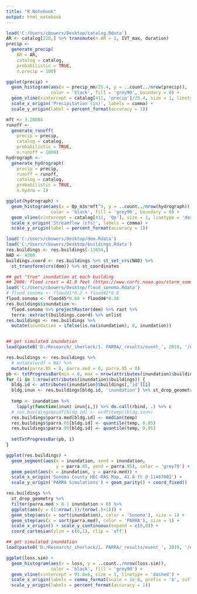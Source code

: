 ```yaml
---
title: "R Notebook"
output: html_notebook
---
```


```r
load('C:/Users/cbowers/Desktop/catalog.Rdata')
AR <- catalog[220,] %>% transmute(n.AR = 1, IVT_max, duration)
precip <- 
  generate_precip(
    AR = AR, 
    catalog = catalog,
    probabilistic = TRUE,
    n.precip = 100)

ggplot(precip) + 
  geom_histogram(aes(x = precip_mm/25.4, y = ..count../nrow(precip)), 
                 color = 'black', fill = 'grey90', boundary = 0) + 
  geom_vline(xintercept = catalog[411, 'precip']/25.4, size = 1, linetype = 'dashed') + 
  scale_x_origin('Precipitation (in)', labels = comma) + 
  scale_y_origin(label = percent_format(accuracy = 1))

```

```r
mft <- 3.28084
runoff <- 
  generate_runoff(
    precip = precip, 
    catalog = catalog, 
    probabilistic = TRUE,
    n.runoff = 1000)
hydrograph <- 
  generate_hydrograph(
    precip = precip,
    runoff = runoff, 
    catalog = catalog, 
    probabilistic = TRUE,
    n.hydro = 1)

ggplot(hydrograph) + 
  geom_histogram(aes(x = Qp_m3s*mft^3, y = ..count../nrow(hydrograph)), 
                 color = 'black', fill = 'grey90', boundary = 0) + 
  geom_vline(xintercept = catalog[411, 'Qp'], size = 1, linetype = 'dashed') + 
  scale_x_origin('Streamflow (cfs)', labels = comma) + 
  scale_y_origin(label = percent_format(accuracy = 1))

```

```r
load('C:/Users/cbowers/Desktop/dem.Rdata')
load('C:/Users/cbowers/Desktop/buildings.Rdata')
res.buildings <- res.buildings[-11654,] 
NAD <- 4269
buildings.coord <- res.buildings %>% st_set_crs(NAD) %>% 
  st_transform(crs(dem)) %>% st_coordinates

## get "true" inundation at each building
## 2006: flood crest = 41.8 feet (https://www.cnrfc.noaa.gov/storm_summaries/dec2005storms.php)
load('C:/Users/cbowers/Desktop/flood_sonoma.Rdata')
# flood.sonoma <- flood41*0.2 + flood42*0.8
flood.sonoma <- flood45*0.64 + flood46*0.36
res.buildings$inundation <- 
  flood.sonoma %>% projectRaster(dem) %>% rast %>% 
  terra::extract(buildings.coord) %>% unlist
res.buildings <- res.buildings %>% 
  mutate(inundation = ifelse(is.na(inundation), 0, inundation))


## get simulated inundation
load(paste0('D:/Research/_sherlock/1. PARRA/_results/event_', 2019, '/n25/INUN.Rdata'))

res.buildings <- res.buildings %>% 
  # mutate(ecdf = NA) %>% 
  mutate(parra.05 = 0, parra.med = 0, parra.95 = 0)
pb <- txtProgressBar(min = 0, max = nrow(attributes(inundation)$buildings), style = 3)
for (i in 1:nrow(attributes(inundation)$buildings)) {
  bldg.id <- attributes(inundation)$buildings[,'id'][i]
  bldg.inun <- res.buildings[bldg.id, 'inundation'] %>% st_drop_geometry %>% unlist
  
  temp <- inundation %>% 
    lapply(function(inun) inun[i,]) %>% do.call(rbind, .) %>% c
  # res.buildings$ecdf[bldg.id] <- ecdf(temp)(bldg.inun)
  res.buildings$parra.med[bldg.id] <- median(temp)
  res.buildings$parra.05[bldg.id] <- quantile(temp, 0.05)
  res.buildings$parra.95[bldg.id] <- quantile(temp, 0.95)
  
  setTxtProgressBar(pb, i)
}

ggplot(res.buildings) + 
  geom_segment(aes(x = inundation, xend = inundation, 
                   y = parra.05, yend = parra.95), color = 'grey70') + 
  geom_point(aes(x = inundation, y = parra.med)) + 
  scale_x_origin('Sonoma County HEC-RAS Map, 41.8 ft @ 11467002') + 
  scale_y_origin('PARRA Simulations') + geom_parity() + coord_fixed()

res.buildings %>% 
  st_drop_geometry %>% 
  filter(parra.med > 0 | inundation > 0) %>% 
  ggplot(aes(y = (1:nrow(.))/(nrow(.)+1))) + 
  geom_step(aes(x = sort(inundation), color = 'Sonoma'), size = 1) +
  geom_step(aes(x = sort(parra.med), color = 'PARRA'), size = 1) + 
  scale_x_origin() + scale_y_continuous(expand = c(0,0)) + 
  coord_cartesian(ylim = c(0,1), clip = 'off')

```

```r
## get simulated inundation
load(paste0('D:/Research/_sherlock/1. PARRA/_results/event_', 2019, '/n25/DV.Rdata'))

ggplot(loss.sim) + 
  geom_histogram(aes(x = loss, y = ..count../nrow(loss.sim)), 
                 color = 'black', fill = 'grey90') + 
  geom_vline(xintercept = 91.6e6, size = 1, linetype = 'dashed') + 
  scale_x_origin(labels = comma_format(scale = 1e-6, prefix = '$', suffix = 'M')) + 
  scale_y_origin(labels = percent_format(accuracy = 1))

```


